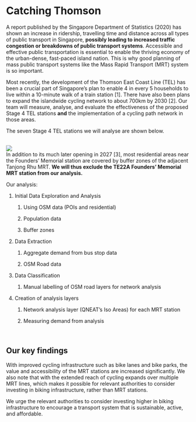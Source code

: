 # Catching Thomson

A report published by the Singapore Department of Statistics (2020) has shown an increase in ridership, travelling time and distance across all types of public transport in Singapore, **possibly leading to increased traffic congestion or breakdowns of public transport systems**. Accessible and effective public transportation is essential to enable the thriving economy of the urban-dense, fast-paced island nation. This is why good planning of mass public transport systems like the Mass Rapid Transport (MRT) system is so important. 

Most recently, the development of the Thomson East Coast Line (TEL) has been a crucial part of Singapore's plan to enable 4 in every 5 households to live within a 10-minute walk of a train station \[1\]. There have also been plans to expand the islandwide cycling network to about 700km by 2030 \[2\]. Our team will measure, analyse, and evaluate the effectiveness of the proposed Stage 4 TEL stations **and** the implementation of a cycling path network in those areas. \

The seven Stage 4 TEL stations we will analyse are shown below.

\
![](https://lh3.googleusercontent.com/Om0ck8dM6486QcEp1b_mgQcFsIrbGXBt9vxVcxZ5moIHuitEph4htTfyUYwDKHdxtan5Qu3uQlpDooD5tQvzgcywSWpOuigMGOxs9FeHB79WW53UdXZSJcoefu86gAfmYuzs_2eDwlshCpoAQ113iGQxhSwtm310LaU3bvkWqMpGhq-HSIF8HdD7I9luIw)\
In addition to its much later opening in 2027 \[3\], most residential areas near the Founders' Memorial station are covered by buffer zones of the adjacent Tanjong Rhu MRT. **We will thus exclude the TE22A Founders' Memorial MRT station from our analysis.**\

Our analysis:

1.  Initial Data Exploration and Analysis

    1.  Using OSM data (POIs and residential)

    2.  Population data

    3.  Buffer zones

2.  Data Extraction

    1.  Aggregate demand from bus stop data

    2.  OSM Road data

3.  Data Classification

    1.  Manual labelling of OSM road layers for network analysis

4.  Creation of analysis layers

    1.  Network analysis layer (QNEAT's Iso Areas) for each MRT station

    2.  Measuring demand from analysis

\

## **Our key findings**

With improved cycling infrastructure such as bike lanes and bike parks, the value and accessibility of the MRT stations are increased significantly. We also note that with the extended reach of cycling expands over multiple MRT lines, which makes it possible for relevant authorities to consider investing in biking infrastructure, rather than MRT stations. 

We urge the relevant authorities to consider investing higher in biking infrastructure to encourage a transport system that is sustainable, active, and affordable.
